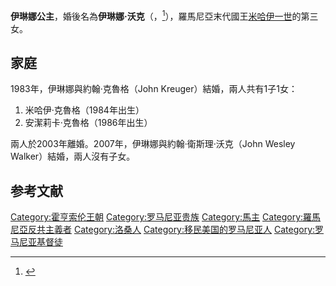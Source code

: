 {{Expand language|1=en|time=2020-10-21T13:05:34+00:00}}
{{Infobox royalty
| name        = 伊琳娜公主
| image       = Irina, Principesa â Romaniei Oregon.jpeg
| birth_date  = {{Birth date and age|df=yes|1953|02|28}}
| birth_place = {{flag|Switzerland}}[[洛桑|洛桑]]
| house       = [[霍亨索倫王朝|霍亨索倫王朝]]
| father      = [[米哈伊一世|米哈伊一世]]
| mother      = [[波旁-帕爾馬的安娜|波旁-帕爾馬的安娜]]
| religion    = [[羅馬尼亞正教會|羅馬尼亞正教會]]
}}
'''伊琳娜公主'''，婚後名為'''伊琳娜·沃克'''（{{lang-ro|Irina Walker}}，{{bd|1953年|2月28日}}<ref>{{Cite web |url=https://familiaregala.ro/familia-regala/prezentare/principesa-irina |title=ASR PRINCIPESA IRINA |access-date=2020-10-21 |archive-date=2020-10-20 |archive-url=https://web.archive.org/web/20201020113752/https://familiaregala.ro/familia-regala/prezentare/principesa-irina |dead-url=no }}</ref>），羅馬尼亞末代國王[[米哈伊一世|米哈伊一世]]的第三女。

== 家庭 ==
1983年，伊琳娜與約翰·克魯格（John Kreuger）結婚，兩人共有1子1女：
# 米哈伊·克魯格（1984年出生）
# 安潔莉卡·克魯格（1986年出生）

兩人於2003年離婚。2007年，伊琳娜與約翰·衛斯理·沃克（John Wesley Walker）結婚，兩人沒有子女。

==参考文献==
{{reflist}}

{{DEFAULTSORT: Irina}}
[[Category:霍亨索伦王朝|Category:霍亨索伦王朝]]
[[Category:罗马尼亚贵族|Category:罗马尼亚贵族]]
[[Category:馬主|Category:馬主]]
[[Category:羅馬尼亞反共主義者|Category:羅馬尼亞反共主義者]]
[[Category:洛桑人|Category:洛桑人]]
[[Category:移民美国的罗马尼亚人|Category:移民美国的罗马尼亚人]]
[[Category:罗马尼亚基督徒|Category:罗马尼亚基督徒]]